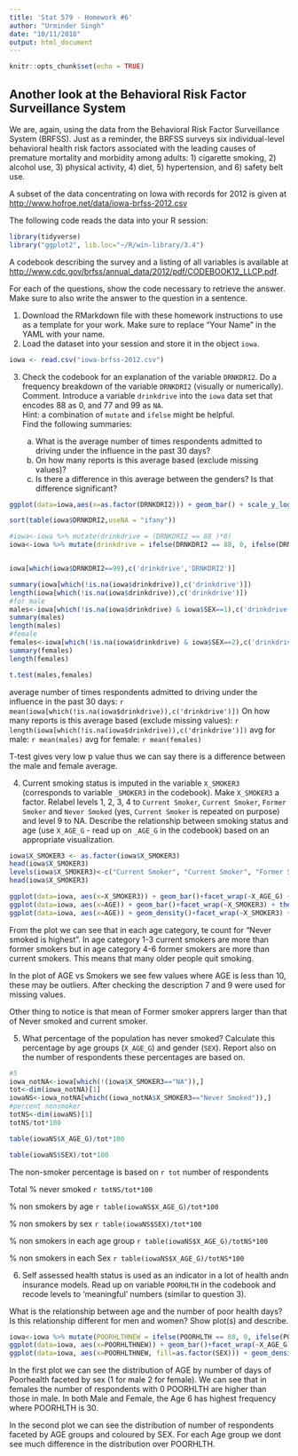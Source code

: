 ```yaml
---
title: 'Stat 579 - Homework #6'
author: "Urminder Singh"
date: "10/11/2018"
output: html_document
---
```


```r
knitr::opts_chunk$set(echo = TRUE)
```

## Another look at the Behavioral Risk Factor Surveillance System 

We are, again, using the data from the Behavioral Risk Factor Surveillance System (BRFSS). Just as a reminder, the BRFSS surveys six individual-level behavioral health risk factors associated with the leading causes of premature mortality and morbidity among adults: 1) cigarette smoking, 2) alcohol use, 3) physical activity, 4) diet, 5) hypertension, and 6) safety belt use. 

A subset of the data concentrating on Iowa with records for 2012 is given at [http://www.hofroe.net/data/iowa-brfss-2012.csv]()

The following code reads the data into your R session:
```r
library(tidyverse)
library("ggplot2", lib.loc="~/R/win-library/3.4")
```

A codebook describing the survey and a listing of all variables is available at [http://www.cdc.gov/brfss/annual_data/2012/pdf/CODEBOOK12_LLCP.pdf]().

For each of the questions, show the code necessary to retrieve the answer. 
Make sure to also write the answer to the question in a sentence.

1. Download the RMarkdown file with these homework instructions to use as a template for your work.
Make sure to replace "Your Name" in the YAML with your name.
2. Load the dataset into your session and store it in the object `iowa`.

```r
iowa <- read.csv("iowa-brfss-2012.csv")
```

3. Check the codebook for an explanation of the variable `DRNKDRI2`. Do a frequency breakdown of the variable `DRNKDRI2` (visually or numerically). Comment.
Introduce a variable `drinkdrive` into the `iowa` data set that encodes 88 as 0, and 77 and 99 as `NA`. <br>
Hint: a combination of `mutate` and `ifelse` might be helpful. <br>
Find the following summaries:
  
    a. What is the average number of times respondents admitted to driving under the influence in the past 30 days?
    b. On how many reports is this average based (exclude missing values)?
    c. Is there a difference in this average between the genders? Is that difference significant? 
    

```r
ggplot(data=iowa,aes(x=as.factor(DRNKDRI2))) + geom_bar() + scale_y_log10()

sort(table(iowa$DRNKDRI2,useNA = "ifany"))

#iowa<-iowa %>% mutate(drinkdrive = (DRNKDRI2 == 88 )*0)
iowa<-iowa %>% mutate(drinkdrive = ifelse(DRNKDRI2 == 88, 0, ifelse(DRNKDRI2 == 77 | DRNKDRI2 == 99, NA, DRNKDRI2)))


iowa[which(iowa$DRNKDRI2==99),c('drinkdrive','DRNKDRI2')]

summary(iowa[which(!is.na(iowa$drinkdrive)),c('drinkdrive')])
length(iowa[which(!is.na(iowa$drinkdrive)),c('drinkdrive')])
#for male
males<-iowa[which(!is.na(iowa$drinkdrive) & iowa$SEX==1),c('drinkdrive')]
summary(males)
length(males)
#female
females<-iowa[which(!is.na(iowa$drinkdrive) & iowa$SEX==2),c('drinkdrive')]
summary(females)
length(females)

t.test(males,females) 

```

average number of times respondents admitted to driving under the influence in the past 30 days: `r mean(iowa[which(!is.na(iowa$drinkdrive)),c('drinkdrive')])`
On how many reports is this average based (exclude missing values): `r length(iowa[which(!is.na(iowa$drinkdrive)),c('drinkdrive')])`
avg for male: `r mean(males)`
avg for female: `r mean(females)`

T-test gives very low p value thus we can say there is a difference between the male and female average.



4. Current smoking status is imputed in the variable `X_SMOKER3` (corresponds to variable `_SMOKER3` in the codebook). Make `X_SMOKER3` a factor.  Relabel levels 1, 2, 3, 4 to `Current Smoker`, `Current Smoker`, `Former Smoker` and `Never Smoked` (yes, `Current Smoker` is repeated on purpose) and level 9 to NA.
Describe the relationship between smoking status and age (use `X_AGE_G` - read up on `_AGE_G` in the codebook) based on an appropriate visualization. 

```r
iowa$X_SMOKER3 <- as.factor(iowa$X_SMOKER3)
head(iowa$X_SMOKER3)
levels(iowa$X_SMOKER3)<-c("Current Smoker", "Current Smoker", "Former Smoker" ,"Never Smoked", "NA")
head(iowa$X_SMOKER3)

ggplot(data=iowa, aes(x=X_SMOKER3)) + geom_bar()+facet_wrap(~X_AGE_G) + theme(axis.text.x = element_text(angle = 90, hjust = 1))
ggplot(data=iowa, aes(x=AGE)) + geom_bar()+facet_wrap(~X_SMOKER3) + theme(axis.text.x = element_text(angle = 90, hjust = 1))
ggplot(data=iowa, aes(x=AGE)) + geom_density()+facet_wrap(~X_SMOKER3) + theme(axis.text.x = element_text(angle = 90, hjust = 1))

```

From the plot we can see that in each age category, te count for "Never smoked is highest". In age category 1-3 current smokers are more than former smokers but in age category 4-6 former smokers are more than current smokers. This means that many older people quit smoking.

In the plot of AGE vs Smokers we see few values where AGE is less than 10, these may be outliers. After checking the description 7 and 9 were used for missing values.

Other thing to notice is that mean of Former smoker apprers larger than that of Never smoked and current smoker.

5. What percentage of the population has never smoked? Calculate this percentage by age groups (`X_AGE_G`) and gender (`SEX`). Report also on the number of respondents these percentages are based on.

```r
#5
iowa_notNA<-iowa[which(!(iowa$X_SMOKER3=="NA")),]
tot<-dim(iowa_notNA)[1]
iowaNS<-iowa_notNA[which((iowa_notNA$X_SMOKER3=="Never Smoked")),]
#percent nonsmoker
totNS<-dim(iowaNS)[1]
totNS/tot*100

table(iowaNS$X_AGE_G)/tot*100

table(iowaNS$SEX)/tot*100
```

The non-smoker percentage is based on `r tot` number of respondents

Total % never smoked `r totNS/tot*100`

% non smokers by age `r table(iowaNS$X_AGE_G)/tot*100`

% non smokers by sex `r table(iowaNS$SEX)/tot*100`

% non smokers in each age group `r table(iowaNS$X_AGE_G)/totNS*100`

% non smokers in each Sex `r table(iowaNS$X_AGE_G)/totNS*100`





6. Self assessed health status is used as an indicator in a lot of health andn insurance models. Read up on variable `POORHLTH` in the codebook and recode levels to 'meaningful' numbers (similar to question 3). 

What is the relationship between age and the number of  poor health days? Is this relationship different for men and women? Show plot(s) and describe.

```r
iowa<-iowa %>% mutate(POORHLTHNEW = ifelse(POORHLTH == 88, 0, ifelse(POORHLTH == 77 | POORHLTH == 99, NA, POORHLTH)))
ggplot(data=iowa, aes(x=POORHLTHNEW)) + geom_bar()+facet_wrap(~X_AGE_G) + theme(axis.text.x = element_text(angle = 90, hjust = 1))
ggplot(data=iowa, aes(x=POORHLTHNEW, fill=as.factor(SEX))) + geom_density(alpha=0.5)+facet_wrap(~X_AGE_G)

```

In the first plot we can see the distribution of AGE by number of days of Poorhealth faceted by sex (1 for male 2 for female). We can see that in females the number of respondents with 0 POORHLTH are higher than those in male. In both Male and Female, the Age 6 has highest frequency where POORHLTH is 30.

In the second plot we can see the distribution of number of respondents faceted by AGE groups and coloured by SEX. For each Age group we dont see much difference in the distribution over POORHLTH.

